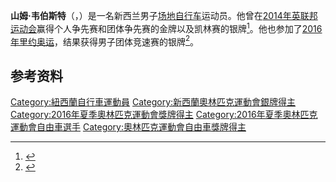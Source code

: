 '''山姆·韦伯斯特'''（{{lang-en|Sam Webster}}，{{bd|1991年|7月16日}}）是一名新西兰男子[[场地自行车|场地自行车]]运动员。他曾在[[2014年英联邦运动会|2014年英联邦运动会]]赢得个人争先赛和团体争先赛的金牌以及凯林赛的银牌<ref name="NZOC profile">{{cite web |title=Sam Webster |url=http://www.olympic.org.nz/athletes/sam-webster/ |publisher=New Zealand Olympic Committee |accessdate=2016-08-16 |archiveurl=https://web.archive.org/web/20161107013947/http://www.olympic.org.nz/athletes/sam-webster/ |archivedate=2016-11-07 }}</ref>。他也参加了[[2016年夏季奥林匹克运动会|2016年里约奥运]]，结果获得男子团体竞速赛的银牌<ref>{{cite web | url=http://www.bbc.co.uk/sport/olympics/36687046 | title=Rio Olympics 2016: Great Britain win third straight team sprint gold | publisher=[[BBC体育|BBC Sport]] | date=2016-08-11 | accessdate=2016-08-14 |archiveurl=https://web.archive.org/web/20160812005813/http://www.bbc.com/sport/olympics/36687046|archivedate=2016-08-14}}</ref>。

==参考资料==
{{reflist}}
{{Oceania-sport-bio-stub}}
{{DEFAULTSORT:Webster, Sam}}
[[Category:紐西蘭自行車運動員|Category:紐西蘭自行車運動員]]
[[Category:新西蘭奧林匹克運動會銀牌得主|Category:新西蘭奧林匹克運動會銀牌得主]]
[[Category:2016年夏季奧林匹克運動會獎牌得主|Category:2016年夏季奧林匹克運動會獎牌得主]]
[[Category:2016年夏季奧林匹克運動會自由車選手|Category:2016年夏季奧林匹克運動會自由車選手]]
[[Category:奧林匹克運動會自由車獎牌得主|Category:奧林匹克運動會自由車獎牌得主]]